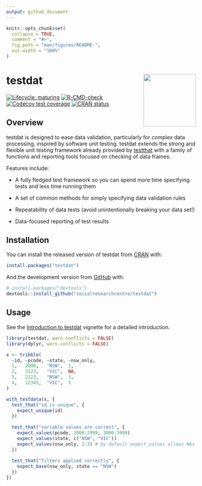 ```yaml
---
output: github_document
---
```


<!-- README.md is generated from README.Rmd. Please edit that file -->

```r
knitr::opts_chunk$set(
  collapse = TRUE,
  comment = "#>",
  fig.path = "man/figures/README-",
  out.width = "100%"
)
```
# testdat <a href='https://socialresearchcentre.github.io/testdat/'><img src='man/figures/logo.png' align="right" height="139" />

<!-- badges: start -->
[![Lifecycle: maturing](https://img.shields.io/badge/lifecycle-maturing-blue.svg)](https://lifecycle.r-lib.org/articles/stages.html#maturing)
[![R-CMD-check](https://github.com/socialresearchcentre/testdat/workflows/R-CMD-check/badge.svg)](https://github.com/socialresearchcentre/testdat/actions)
[![Codecov test coverage](https://codecov.io/gh/socialresearchcentre/testdat/branch/master/graph/badge.svg)](https://app.codecov.io/gh/socialresearchcentre/testdat?branch=master)
[![CRAN status](https://www.r-pkg.org/badges/version/testdat)](https://CRAN.R-project.org/package=testdat)
<!-- badges: end -->

## Overview

testdat is designed to ease data validation, particularly for complex data
processing, inspired by software unit testing. testdat extends the strong and
flexible unit testing framework already provided by
[testthat](https://testthat.r-lib.org/) with a family of functions and reporting
tools focused on checking of data frames.

Features include:

* A fully fledged test framework so you can spend more time specifying tests and
  less time running them

* A set of common methods for simply specifying data validation rules

* Repeatability of data tests (avoid unintentionally breaking your data set!)

* Data-focused reporting of test results

## Installation

You can install the released version of testdat from
[CRAN](https://CRAN.R-project.org) with:

``` r
install.packages("testdat")
```

And the development version from [GitHub](https://github.com/) with:

``` r
# install.packages("devtools")
devtools::install_github("socialresearchcentre/testdat")
```

## Usage

See the [Introduction to
testdat](https://socialresearchcentre.github.io/testdat/articles/testdat.html)
vignette for a detailed introduction.

```r
library(testdat, warn.conflicts = FALSE)
library(dplyr, warn.conflicts = FALSE)

x <- tribble(
  ~id, ~pcode, ~state, ~nsw_only,
  1,   2000,   "NSW",  1,
  2,   3123,   "VIC",  NA,
  3,   2123,   "NSW",  3,
  4,   12345,  "VIC",  3
)

with_testdata(x, {
  test_that("id is unique", {
    expect_unique(id)
  })
  
  test_that("variable values are correct", {
    expect_values(pcode, 2000:2999, 3000:3999)
    expect_values(state, c("NSW", "VIC"))
    expect_values(nsw_only, 1:3) # by default expect_values allows NAs
  })
  
  test_that("filters applied correctly", {
    expect_base(nsw_only, state == "NSW")
  })
})
```
